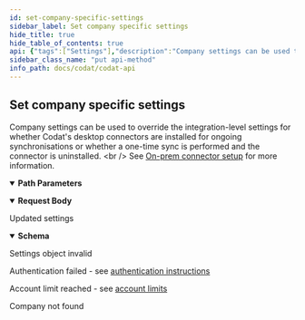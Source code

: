 ```yaml
---
id: set-company-specific-settings
sidebar_label: Set company specific settings
hide_title: true
hide_table_of_contents: true
api: {"tags":["Settings"],"description":"Company settings can be used to override the integration-level settings for whether Codat's desktop connectors are installed for\r\n            ongoing synchronisations or whether a one-time sync is performed and the connector is uninstalled. <br />\r\n            See [On-prem connector setup](https://docs.codat.io/docs/offline-connectors) for more information.","parameters":[{"name":"companyId","in":"path","required":true,"schema":{"type":"string","format":"uuid"}}],"requestBody":{"content":{"application/json":{"schema":{"type":"object","properties":{"companyId":{"type":"string","format":"uuid"},"offlineConnectorInstall":{"type":"boolean","nullable":true},"oneTimeSync":{"type":"string","nullable":true}},"additionalProperties":false}}}},"responses":{"200":{"description":"Updated settings","content":{"application/json":{"schema":{"required":["companyId","offlineConnectorInstall"],"type":"object","properties":{"companyId":{"type":"string","format":"uuid"},"offlineConnectorInstall":{"type":"boolean"}},"additionalProperties":false}}}},"400":{"description":"Settings object invalid"},"401":{"description":"Authentication failed - see [authentication instructions](https://docs.codat.io/docs/authentication-1)"},"402":{"description":"Account limit reached - see [account limits](https://docs.codat.io/docs/environments-1)"},"404":{"description":"Company not found"}},"method":"put","path":"/companies/{companyId}/settings","servers":[{"url":"https://api.codat.io","description":"Codat API (Production)"}],"security":[{"AuthorizationHeader":[]}],"securitySchemes":{"AuthorizationHeader":{"type":"apiKey","description":"The word \"Basic\" followed by a space and your API Key, base64 encoded, which can be found [here](https://portal-integration.codat.io/#/profile)","name":"Authorization","in":"header"}},"jsonRequestBodyExample":{"companyId":"3fa85f64-5717-4562-b3fc-2c963f66afa6","offlineConnectorInstall":true,"oneTimeSync":"string"},"info":{"title":"Codat API","description":"[What's changed in our Swagger](https://docs.codat.io/docs/new-swagger-ui)","version":"v1"},"postman":{"name":"Set company specific settings","description":{"content":"Company settings can be used to override the integration-level settings for whether Codat's desktop connectors are installed for\r\n            ongoing synchronisations or whether a one-time sync is performed and the connector is uninstalled. <br />\r\n            See [On-prem connector setup](https://docs.codat.io/docs/offline-connectors) for more information.","type":"text/plain"},"url":{"path":["companies",":companyId","settings"],"host":["{{baseUrl}}"],"query":[],"variable":[{"disabled":false,"description":{"content":"(Required) ","type":"text/plain"},"type":"any","value":"","key":"companyId"}]},"header":[{"key":"Content-Type","value":"application/json"},{"key":"Accept","value":"application/json"}],"method":"PUT","body":{"mode":"raw","raw":"\"\"","options":{"raw":{"language":"json"}}}}}
sidebar_class_name: "put api-method"
info_path: docs/codat/codat-api
---
```



## Set company specific settings



Company settings can be used to override the integration-level settings for whether Codat&#39;s desktop connectors are installed for
            ongoing synchronisations or whether a one-time sync is performed and the connector is uninstalled. &lt;br /&gt;
            See [On-prem connector setup](https://docs.codat.io/docs/offline-connectors) for more information.

<details style={{"marginBottom":"1rem"}} data-collapsed={false} open={true}><summary style={{}}><strong>Path Parameters</strong></summary><div><ul><ParamsItem className={"paramsItem"} param={{"name":"companyId","in":"path","required":true,"schema":{"type":"string","format":"uuid"}}}></ParamsItem></ul></div></details><details style={{}} data-collapsed={false} open={true}><summary style={{"textAlign":"left"}}><strong>Request Body</strong></summary><div style={{"textAlign":"left","marginLeft":"1rem"}}></div><ul style={{"marginLeft":"1rem"}}><SchemaItem collapsible={false} name={"companyId"} required={false} schemaDescription={undefined} schemaName={"uuid"} qualifierMessage={undefined}></SchemaItem><SchemaItem collapsible={false} name={"offlineConnectorInstall"} required={false} schemaDescription={undefined} schemaName={"boolean"} qualifierMessage={undefined}></SchemaItem><SchemaItem collapsible={false} name={"oneTimeSync"} required={false} schemaDescription={undefined} schemaName={"string"} qualifierMessage={undefined}></SchemaItem></ul></details><div><ApiTabs><TabItem label={"200"} value={"200"}><div>

Updated settings

</div><div><details style={{}} data-collapsed={false} open={true}><summary style={{"textAlign":"left"}}><strong>Schema</strong></summary><div style={{"textAlign":"left","marginLeft":"1rem"}}></div><ul style={{"marginLeft":"1rem"}}><SchemaItem collapsible={false} name={"companyId"} required={true} schemaDescription={undefined} schemaName={"uuid"} qualifierMessage={undefined}></SchemaItem><SchemaItem collapsible={false} name={"offlineConnectorInstall"} required={true} schemaDescription={undefined} schemaName={"boolean"} qualifierMessage={undefined}></SchemaItem></ul></details></div></TabItem><TabItem label={"400"} value={"400"}><div>

Settings object invalid

</div><div></div></TabItem><TabItem label={"401"} value={"401"}><div>

Authentication failed - see [authentication instructions](https://docs.codat.io/docs/authentication-1)

</div><div></div></TabItem><TabItem label={"402"} value={"402"}><div>

Account limit reached - see [account limits](https://docs.codat.io/docs/environments-1)

</div><div></div></TabItem><TabItem label={"404"} value={"404"}><div>

Company not found

</div><div></div></TabItem></ApiTabs></div>
      